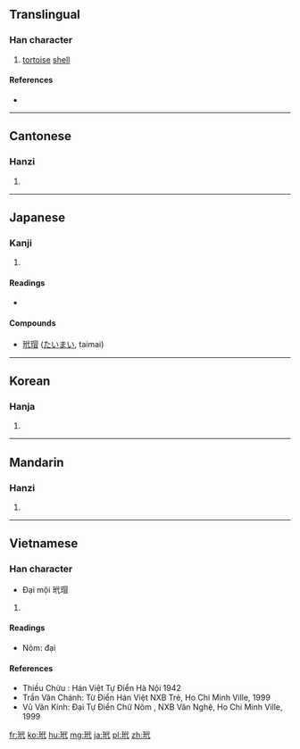 ==Translingual==

===Han character===
{{Han char|rn=96|rad=玉|as=05|sn=9|four=1314<sub>0</sub>|canj=一土人戈心 (MGOIP)}}

# [[tortoise]] [[shell]]

====References====
* {{Han ref|kx=0728.240|dkj=20889|dj=1140.210|hdz=21107.040|uh=73B3|ud=29619|bh=ACC5|bd=44229}}

----

==Cantonese==

===Hanzi===
{{yue-hanzi|jyut=|y=doi6}}

# {{defn|lang=yue|sort=玉05}}

----

==Japanese==

===Kanji===
{{ja-kanji|grade=|rs=玉05}}

# {{defn|lang=ja|sort=玉05}}

====Readings====
* {{ja-readings|on=[[たい]] (tai)|kun=[[たいまい]] (taimai)}}

====Compounds====
* [[玳瑁]] ([[たいまい]], taimai)

----

==Korean==

===Hanja===
{{ko-hanja|hangeul=대|eumhun=|rv=dae|mr=tae|y=tay}}

# {{defn|lang=ko|sort=玉05}}

----

==Mandarin==

===Hanzi===
{{cmn-hanzi|pin=[[dài]] ([[dai4]])|wg=tai<sup>4</sup>}}

# {{defn|lang=cmn|sort=玉05}}

----

==Vietnamese==

===Han character===
{{vi-hantu|đại|rs=玉05}}
* Đại mội 玳瑁  

# {{defn|lang=vi|sort=玉05}}
====Readings====
* Nôm: đại
====References====
* Thiều Chửu : Hán Việt Tự Điển  Hà Nội 1942
* Trần Văn Chánh: Từ Điển Hán Việt NXB Trẻ, Ho Chi Minh Ville, 1999
* Vũ Văn Kính: Đại Tự Điển Chữ Nôm , NXB Văn Nghệ, Ho Chi Minh Ville, 1999

[[fr:玳]]
[[ko:玳]]
[[hu:玳]]
[[mg:玳]]
[[ja:玳]]
[[pl:玳]]
[[zh:玳]]